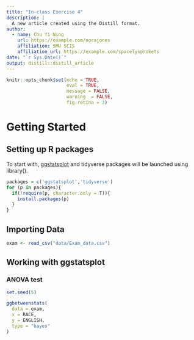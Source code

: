 ```yaml
---
title: "In-class Exercise 4"
description: |
  A new article created using the Distill format.
author:
  - name: Chu Yi Ning 
    url: https://example.com/norajones
    affiliation: SMU SCIS
    affiliation_url: https://example.com/spacelysprokets
date: "`r Sys.Date()`"
output: distill::distill_article
---
```


```r
knitr::opts_chunk$set(echo = TRUE, 
                      eval = TRUE, 
                      message = FALSE, 
                      warning  = FALSE, 
                      fig.retina = 3)
```

# Getting Started 

## Setting up R packages

To start with, [ggstatsplot](https://indrajeetpatil.github.io/ggstatsplot/) and tidyverse packages will be launched using library().


```r
packages = c('ggstatsplot','tidyverse')
for (p in packages){
  if(!require(p, character.only = T)){
    install.packages(p)
  }
}
```


## Importing Data

```r
exam <- read_csv("data/Exam_data.csv")
```


## Working with ggstatsplot

### ANOVA test

```r
set.seed(5)

ggbetweenstats(
  data = exam,
  x = RACE, 
  y = ENGLISH,
  type = "bayes"
)
```


